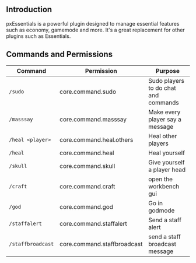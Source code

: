 
## Introduction

pxEssentials is a powerful plugin designed to manage essential features such as economy, gamemode and more. It's a great replacement for other plugins such as Essentials.

## Commands and Permissions

| Command           | Permission                  | Purpose                              |
| ----------------- | --------------------------- | ------------------------------------ |
| `/sudo`           | core.command.sudo           | Sudo players to do chat and commands |
| `/masssay`        | core.command.masssay        | Make every player say a message      |
| `/heal <player>`  | core.command.heal.others    | Heal other players                   |
| `/heal`           | core.command.heal           | Heal yourself                        |
| `/skull`          | core.command.skull          | Give yourself a player head          |
| `/craft`          | core.command.craft          | open the workbench gui               |
| `/god`            | core.command.god            | Go in godmode                        |
| `/staffalert`     | core.command.staffalert     | Send a staff alert                   |
| `/staffbroadcast` | core.command.staffbroadcast | send a staff broadcast message       |
